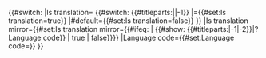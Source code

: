 {{#switch: {{{1}}}
|Is translation=
{{#switch: {{#titleparts:{{ROOTPAGENAME}}||-1}}
|{{PAGELANGUAGE}}={{#set:Is translation=true}}
|#default={{#set:Is translation=false}}
}}
|Is translation mirror={{#set:Is translation mirror={{#ifeq: {{PAGELANGUAGE}} | {{#show: {{#titleparts:{{ROOTPAGENAME}}|-1|-2}}|?Language code}} | true | false}}}}
|Language code={{#set:Language code={{PAGELANGUAGE}}}}
}}
